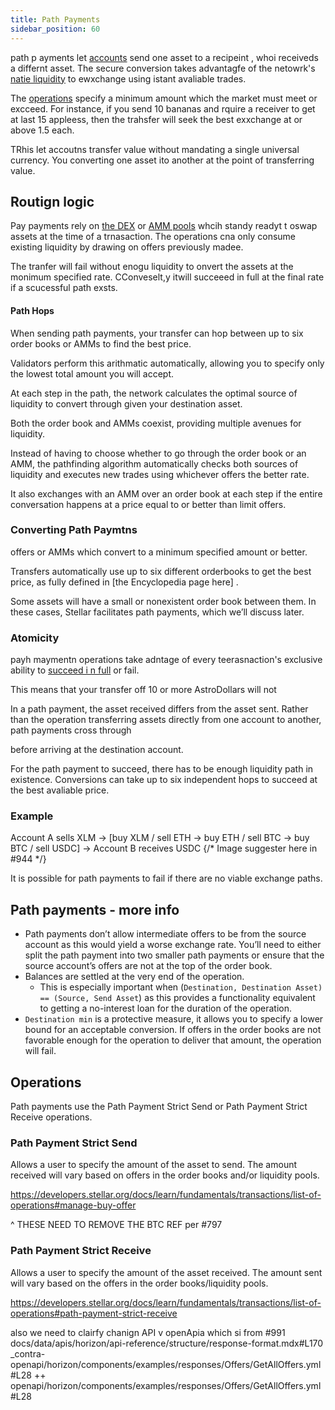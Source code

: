 ```yaml
---
title: Path Payments
sidebar_position: 60
---
```


path p ayments let  [accounts](../../fundamentals/stellar-data-structures/accounts.mdx) send one asset  to  a recipeint , whoi receiveds  a differnt asset. The  secure conversion  takes advantagfe of the netowrk's [natie liquidity](../sdex/README.mdx) to ewxchange using istant avaliable  trades.

The [operations](../../fundamentals/transactions/operations-and-transactions.mdx#operations) specify  a minimum amount which  the market must  meet or excceed. For  instance, if you send 10 bananas and rquire a receiver to get at last 15 appleess, then the trahsfer will seek  the best exxchange at  or  above 1.5 each.

TRhis let accoutns transfer value without mandating a single universal currency. You converting one asset ito another  at the point of transferring value.

## Routign logic

Pay  payments rely  on [the DEX](../sdex/liquidity-on-stellar-sdex-liquidity-pools.mdx) or [AMM pools](../sdex/liquidity-on-stellar-sdex-liquidity-pools.mdx) whcih standy readyt t oswap assets  at the time of a trnasaction. The operations cna only  consume existing liquidity by drawing  on   offers previously madee.

The tranfer will fail without enogu liquidity to onvert the assets at the monimum  specified rate. CConveselt,y  itwill succeeed  in full  at the final rate if a scucessful path exsts.

#### Path Hops

When sending path payments, your transfer can hop between up to six order books or AMMs to find the best price.

Validators perform this arithmatic automatically, allowing you to specify only the lowest total amount you will accept.

At each step in the path, the network calculates the optimal source of liquidity to convert through given your destination asset.

Both the order book and AMMs coexist, providing multiple avenues for liquidity.

Instead of having to choose whether to go through the order book or an AMM, the pathfinding algorithm automatically checks both sources of liquidity and executes new trades using whichever offers the better rate.

It also exchanges with an AMM over an order book at each step if the entire conversation happens at a price equal to or better than limit offers.

### Converting Path Paymtns


offers or AMMs which 
convert to a minimum specified amount or better.




Transfers automatically use up to six different orderbooks to get the best price, as fully defined in [the Encyclopedia page here] .

Some assets will have a small or nonexistent order book between them. In these cases, Stellar facilitates path payments, which we’ll discuss later.

### Atomicity

payh maymentn operations take adntage of every teerasnaction's exclusive ability to [succeed i n full](../../../fundamentals/transactions/operations-and-transactions) or fail.

This means that your transfer off 10 or more AstroDollars will not

In a path payment, the asset received differs from the asset sent. Rather than the operation transferring assets directly from one account to another, path payments cross through

before arriving at the destination account.

For the path payment to succeed, there has to be enough liquidity path in existence. Conversions can take up to six independent hops to succeed at the best avaliable price.

### Example

Account A sells XLM → [buy XLM / sell ETH → buy ETH / sell BTC → buy BTC / sell USDC] → Account B receives USDC {/* Image suggester here in #944 */}

It is possible for path payments to fail if there are no viable exchange paths.


## Path payments - more info

- Path payments don’t allow intermediate offers to be from the source account as this would yield a worse exchange rate. You’ll need to either split the path payment into two smaller path payments or ensure that the source account’s offers are not at the top of the order book.
- Balances are settled at the very end of the operation.
  - This is especially important when (`Destination, Destination Asset) == (Source, Send Asset`) as this provides a functionality equivalent to getting a no-interest loan for the duration of the operation.
- `Destination min` is a protective measure, it allows you to specify a lower bound for an acceptable conversion. If offers in the order books are not favorable enough for the operation to deliver that amount, the operation will fail.

## Operations

Path payments use the Path Payment Strict Send or Path Payment Strict Receive operations.

### Path Payment Strict Send

Allows a user to specify the amount of the asset to send. The amount received will vary based on offers in the order books and/or liquidity pools.

https://developers.stellar.org/docs/learn/fundamentals/transactions/list-of-operations#manage-buy-offer

^ THESE NEED TO REMOVE THE BTC REF per #797

### Path Payment Strict Receive

Allows a user to specify the amount of the asset received. The amount sent will vary based on the offers in the order books/liquidity pools.

https://developers.stellar.org/docs/learn/fundamentals/transactions/list-of-operations#path-payment-strict-receive

also we need to clairfy chanign API v openApia which si from #991 docs/data/apis/horizon/api-reference/structure/response-format.mdx#L170 \_contra- openapi/horizon/components/examples/responses/Offers/GetAllOffers.yml#L28 ++ openapi/horizon/components/examples/responses/Offers/GetAllOffers.yml#L28
